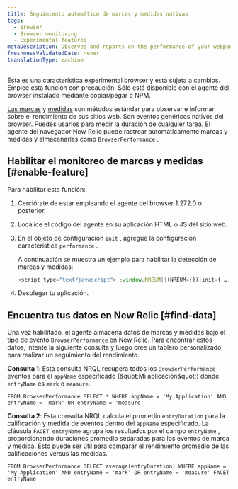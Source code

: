 ```yaml
---
title: Seguimiento automático de marcas y medidas nativas
tags:
  - Browser
  - Browser monitoring
  - Experimental features
metaDescription: Observes and reports on the performance of your webpages by automatically tracking native marks and measures.
freshnessValidatedDate: never
translationType: machine
---
```


<Callout variant="important">
  Esta es una característica experimental browser y está sujeta a cambios. Emplee esta función con precaución. Sólo está disponible con el agente del browser instalado mediante copiar/pegar o NPM.
</Callout>

[Las marcas](https://developer.mozilla.org/en-US/docs/Web/API/Performance/mark) y [medidas](https://developer.mozilla.org/en-US/docs/Web/API/Performance/measure) son métodos estándar para observar e informar sobre el rendimiento de sus sitios web. Son eventos genéricos nativos del browser. Puedes usarlos para medir la duración de cualquier tarea. El agente del navegador New Relic puede rastrear automáticamente marcas y medidas y almacenarlas como `BrowserPerformance` .

## Habilitar el monitoreo de marcas y medidas [#enable-feature]

Para habilitar esta función:

1. Cerciórate de estar empleando el agente del browser 1.272.0 o posterior.

2. Localice el código del agente en su aplicación HTML o JS del sitio web.

3. En el objeto de configuración `init` , agregue la configuración característica `performance` .

   A continuación se muestra un ejemplo para habilitar la detección de marcas y medidas:

   ```js
   <script type="text/javascript"> ;window.NREUM||(NREUM={});init={ …, performance: {capture_marks: true, capture_measures: true} }:
   ```

4. Desplegar tu aplicación.

## Encuentra tus datos en New Relic [#find-data]

Una vez habilitado, el agente almacena datos de marcas y medidas bajo el tipo de evento `BrowserPerformance` en New Relic. Para encontrar estos datos, intente la siguiente consulta y luego cree un tablero personalizado para realizar un seguimiento del rendimiento.

**Consulta 1**: Esta consulta NRQL recupera todos los `BrowserPerformance` eventos para el `appName` especificado (&amp;quot;Mi aplicación&amp;quot;) donde `entryName` es `mark` o `measure`.

```nrql
FROM BrowserPerformance SELECT * WHERE appName = 'My Application' AND entryName = 'mark' OR entryName = 'measure'
```

**Consulta 2**: Esta consulta NRQL calcula el promedio `entryDuration` para la calificación y medida de eventos dentro del `appName` especificado. La cláusula `FACET entryName` agrupa los resultados por el campo `entryName` , proporcionando duraciones promedio separadas para los eventos de marca y medida. Esto puede ser útil para comparar el rendimiento promedio de las calificaciones versus las medidas.

```nrql
FROM BrowserPerformance SELECT average(entryDuration) WHERE appName = 'My Application' AND entryName = 'mark' OR entryName = 'measure' FACET entryName
```